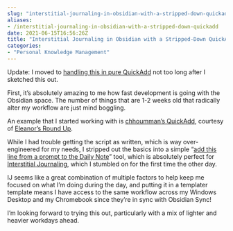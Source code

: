 ```yaml
---
slug: "interstitial-journaling-in-obsidian-with-a-stripped-down-quickadd"
aliases: 
- /interstitial-journaling-in-obsidian-with-a-stripped-down-quickadd
date: 2021-06-15T16:56:26Z
title: "Interstitial Journaling in Obsidian with a Stripped-Down QuickAdd"
categories:
- "Personal Knowledge Management"
---
```


Update: I moved to [handling this in pure QuickAdd](https://www.ftwynn.com/posts/did-i-mention-the-pace-of-development-in-obsidian-was-ludicrous-speed/) not too long after I sketched this out.

First, it's absolutely amazing to me how fast development is going with the Obsidian space. The number of things that are 1-2 weeks old that radically alter my workflow are just mind boggling.

An example that I started working with is [chhoumman's QuickAdd](https://github.com/chhoumann/Templater_Templates), courtesy of [Eleanor's Round Up](https://obsidianroundup.org/2021-05-22/).

While I had trouble getting the script as written, which is way over-engineered for my needs, I stripped out the basics into a simple "[add this line from a prompt to the Daily Note](https://gist.github.com/FTWynn/1ce114769381d2aed449739bf21c9d47)" tool, which is absolutely perfect for [Interstitial Journaling](https://nesslabs.com/interstitial-journaling), which I stumbled on for the first time the other day.

IJ seems like a great combination of multiple factors to help keep me focused on what I'm doing during the day, and putting it in a templater template means I have access to the same workflow across my Windows Desktop and my Chromebook since they're in sync with Obsidian Sync! 

I'm looking forward to trying this out, particularly with a mix of lighter and heavier workdays ahead.